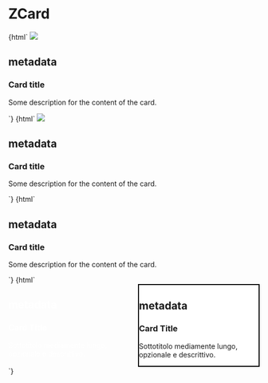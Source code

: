 
<Meta title="ZCard" component="z-card" />

# ZCard

<Preview>
  <Story name="ZCard with image">
    {html`
      <z-card
        .variant="${radios("Variant", { default: '', ...CardVariants }, '')}"
        .clickable="${boolean("Clickable", false)}"
        .showshadow="${boolean("Show shadow", false)}"
        style="width: 356px;"
      >
        <img slot="cover" src="https://i.pinimg.com/originals/b9/fc/7e/b9fc7e6b2dd2ca128bcc3412e68994f0.jpg" />
        <h2 class="body-5" slot="metadata">metadata</h2>
        <h3 slot="title">Card title</h3>
        <p class="body-3" slot="text">Some description for the content of the card.</p>
        <z-icon name="share" slot="action"></z-icon>
        <z-icon name="delete" slot="action"></z-icon>
      </z-card>
    `}
  </Story>
</Preview>

<Preview>
  <Story name="ZCard with image and icon">
    {html`
      <z-card
        cover-icon="play-filled"
        .variant="${radios("Variant", { default: '', ...CardVariants }, '')}"
        .clickable="${boolean("Clickable", false)}"
        .showshadow="${boolean("Show shadow", false)}"
        style="width: 356px;"
      >
        <img slot="cover" src="https://i.pinimg.com/originals/b9/fc/7e/b9fc7e6b2dd2ca128bcc3412e68994f0.jpg" />
        <h2 class="body-5" slot="metadata">metadata</h2>
        <h3 slot="title">Card title</h3>
        <p class="body-3" slot="text">Some description for the content of the card.</p>
        <z-icon name="share" slot="action"></z-icon>
        <z-icon name="delete" slot="action"></z-icon>
      </z-card>
    `}
  </Story>
</Preview>

<Preview>
  <Story name="ZCard color cover">
    {html`
      <z-card
        .variant="${radios("Variant", { default: '', ...CardVariants }, '')}"
        .clickable="${boolean("Clickable", false)}"
        .showshadow="${boolean("Show shadow", false)}"
        style="--z-card--color-cover-background: orange; width: 356px;"
      >
        <h2 class="body-5" slot="metadata">metadata</h2>
        <h3 slot="title">Card title</h3>
        <p class="body-3" slot="text">Some description for the content of the card.</p>
        <z-icon name="share" slot="action"></z-icon>
        <z-icon name="delete" slot="action"></z-icon> 
      </z-card>
    `}
  </Story>
</Preview>

<Preview>
  <Story name="ZCard text">
    {html`
    <div style="display: flex">
      <z-card
        variant="text"
        .clickable="${boolean("Clickable", false)}"
        .showshadow="${boolean("Show shadow", false)}"
        style="background-color: var(--color-primary01); color: white; border-radius: 4px; width: 263px; margin-right: 20px"
      >
        <h2 class="body-5" slot="metadata">metadata</h2>
        <h3 slot="title">Card Title</h3>
        <p class="body-3" slot="text">Sottotitolo mediamente lungo, opzionale e descrittivo.</p>
        <z-icon name="share" slot="action" fill="color-surface01"></z-icon>
        <z-icon name="delete" slot="action" fill="color-surface01"></z-icon>
      </z-card>
      <z-card
        variant="text"
        .clickable="${boolean("Clickable", false)}"
        .showshadow="${boolean("Show shadow", false)}"
        style="background-color: white; border: 2px solid black; width: 263px;"
      >
        <h2 class="body-5" slot="metadata">metadata</h2>
        <h3 slot="title">Card Title</h3>
        <p class="body-3" slot="text">Sottotitolo mediamente lungo, opzionale e descrittivo.</p>
        <z-icon name="share" slot="action" fill="color-primary01"></z-icon>
        <z-icon name="delete" slot="action" fill="color-primary01"></z-icon>
      </z-card>
    </div>
    `}
  </Story>
</Preview>

<Props of="z-card" />
